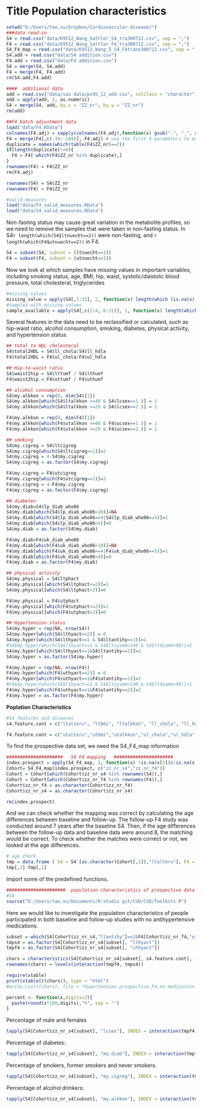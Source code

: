 Title Population characteristics
========================================================
<link href="custom.css" rel="stylesheet">

```r
setwd("D:/Users/tao.xu/Dropbox/Cardiovascular disease/")
###data read-in
S4 = read.csv("data/K9512_Wang_Sattler_S4_tra300712.csv", sep = ";")
F4 = read.csv("data/K9512_Wang_Sattler_F4_tra300712.csv", sep = ",")
S4_F4_map = read.csv("data/K9512_Wang_S_S4_F4trans300712.csv", sep = ";")
S4.add = read.csv("data/S4 addition.csv")
F4.add = read.csv("data/F4 addition.csv")
S4 = merge(S4, S4.add)
F4 = merge(F4, F4.add)
rm(S4.add,F4.add)

####  additional data
add = read.csv("data/sas data/pv95_12_add.csv", colClass = "character")
add = apply(add, 2, as.numeric)
S4 = merge(S4, add, by.x = "ZZ_nr", by.y = "ZZ_nr")
rm(add)

##F4 batch adjustment data
load("data/F4.RData")
colnames(F4.adj) = sapply(colnames(F4.adj),function(x) gsub(".", "_", x, fixed = T)) 
F4 = merge(F4[,c(-34:-184)], F4.adj) # use the first 4 parameters to match
duplicate = names(which(table(F4$ZZ_nr)==2))
if(length(duplicate)!=0){
  F4 = F4[-which(F4$ZZ_nr %in% duplicate),]
}
rownames(F4) = F4$ZZ_nr
rm(F4.adj)

rownames(S4) = S4$ZZ_nr
rownames(F4) = F4$ZZ_nr

#valid measures
load("data/F4_valid_measures.RData")
load("data/S4_valid_measures.RData")
```

Non-fasting status may cause great variation in the metabolite profiles, so we need to remove the samples that were taken in non-fasting status. In S4`r length(which(S4$ltnuecht==2))` were non-fasting, and `r length(which(F4$utnuecht==2))` in F4.
```r
S4 = subset(S4, subset = (ltnuecht==1))
F4 = subset(F4, subset = (utnuecht==1))
```


Now we look at which samples have missing values in important variables, including smoking status, age, BMI, hip, waist, systolic/diastolic blood pressure, total cholesteral, triglycerides 
```r
#missing values
missing_value = apply(S4[,1:31], 2, function(x) length(which (is.na(x))))
#samples with missing values
sample_available = apply(S4[,c(1:4, 6:31)], 1, function(x) length(which(is.na(x))))
```

Several features in the data need to be reclassified or calculated, such as hip-waist ratio, alcohol consumption, smoking, diabetes, physical activity, and hypertension status.
```r
## total to HDL cholesteral
S4$total2HDL = S4$ll_chola/S4$ll_hdla
F4$total2HDL = F4$ul_chola/F4$ul_hdla

## Hip-to-waist ratio
S4$waist2hip = S4$lttumf / S4$lthumf
F4$waist2hip = F4$uttumf / F4$uthumf

## alcohol consumption
S4$my.alkkon = rep(0, dim(S4)[1])
S4$my.alkkon[which(S4$ltalkkon >=40 & S4$lcsex==1 )] = 1
S4$my.alkkon[which(S4$ltalkkon >=20 & S4$lcsex==2 )] = 1

F4$my.alkkon = rep(0, dim(F4)[1])
F4$my.alkkon[which(F4$utalkkon >=40 & F4$ucsex==1 )] = 1
F4$my.alkkon[which(F4$utalkkon >=20 & F4$ucsex==2 )] = 1

## smoking
S4$my.cigreg = S4$ltcigreg
S4$my.cigreg[which(S4$ltcigreg==1)]=2
S4$my.cigreg = 4-S4$my.cigreg
S4$my.cigreg = as.factor(S4$my.cigreg)

F4$my.cigreg = F4$utcigreg
F4$my.cigreg[which(F4$utcigreg==1)]=2
F4$my.cigreg = 4-F4$my.cigreg
F4$my.cigreg = as.factor(F4$my.cigreg)

## diabetes
S4$my.diab=S4$lp_diab_who06
S4$my.diab[which(S4$lp_diab_who06>10)]=NA
S4$my.diab[which(S4$lp_diab_who06==4|S4$lp_diab_who06==5)]=1
S4$my.diab[which(S4$lp_diab_who06<4)]=0
S4$my.diab = as.factor(S4$my.diab)

F4$my.diab=F4$uk_diab_who06
F4$my.diab[which(F4$uk_diab_who06>10)]=NA
F4$my.diab[which(F4$uk_diab_who06==4|F4$uk_diab_who06==5)]=1
F4$my.diab[which(F4$uk_diab_who06<4)]=0
F4$my.diab = as.factor(F4$my.diab)

## physical activity
S4$my.physical = S4$ltphact
S4$my.physical[which(S4$ltphact<=2)]=1
S4$my.physical[which(S4$ltphact>2)]=0

F4$my.physical = F4$utphact
F4$my.physical[which(F4$utphact<=2)]=1
F4$my.physical[which(F4$utphact>2)]=0

## Hypertension status
S4$my.hyper = rep(NA, nrow(S4))
S4$my.hyper[which(S4$lthyact==2)] = 0
S4$my.hyper[which(S4$lthyact==1 & S4$ltantihy==1)]=1
#S4$my.hyper[which(S4$lthyact==1 & S4$ltsysmm<140 & S4$ltdiamm<90)]=1
S4$my.hyper[which(S4$lthyact==1&S4$ltantihy==2)]=2
S4$my.hyper = as.factor(S4$my.hyper)

F4$my.hyper = rep(NA, nrow(F4))
F4$my.hyper[which(F4$uthyact==2)] = 0
F4$my.hyper[which(F4$uthyact==1&F4$utantihy==1)]=1
#F4$my.hyper[which(S4$lthyact==1 & S4$ltsysmm<140 & S4$ltdiamm<90)]=1
F4$my.hyper[which(F4$uthyact==1&F4$utantihy==2)]=2
F4$my.hyper = as.factor(F4$my.hyper)
```

__Poplation Characteristics__
```r
#S4 features and diseases
s4.feature.cont = c("ltalteru", "ltbmi", "ltalkkon", "ll_chola", "ll_hdla", "ll_ldla", "total2HDL", "ltdiamm", "ltsysmm", "ll_hgb", "ll_hbav","ll_tria","lh_crp", "lttumf","lthumf","waist2hip")

f4.feature.cont = c("utalteru","utbmi","utalkkon","ul_chola","ul_hdla","ul_ldla","total2HDL","utdiamm","utsysmm","ul_hgb","ul_hbav","ul_tria","uh_crp","uttumf","uthumf","waist2hip")
```

To find the prospective data set, we need the S4_F4_map information
```r
#####################	S4 F4 mapping	######################
index.prospect = apply(S4_F4_map, 1, function(x) !is.na(x[3])&!is.na(x[6]) ) 
Cohort= S4_F4_map[index.prospect, c("zz_nr_s4","zz_nr_f4")]
Cohort = Cohort[which(Cohort$zz_nr_s4 %in% rownames(S4)),]
Cohort = Cohort[which(Cohort$zz_nr_f4 %in% rownames(F4)),]
Cohort$zz_nr_f4 = as.character(Cohort$zz_nr_f4)
Cohort$zz_nr_s4 = as.character(Cohort$zz_nr_s4)

rm(index.prospect)
```
And we can check whether the mapping was correct by calculating the age differences between baseline and follow-up. The follow-up F4 study was conducted around 7 years after the baseline S4. Then, if the age differences between the follow-up data and baseline data were around 8, the matching would be correct.
To check whether the matches were correct or not, we looked at the age differences.
```r
# age check
tmp = data.frame ( S4 = S4 [as.character(Cohort[,1]),"ltalteru"], F4 = F4[as.character(Cohort[,2]),"utalteru"])
tmp[,2]-tmp[,1]
```


Import some of the predefined functions.
```r
######################	population characteristics of prospective data	#####################
#S4
source("D:/Users/tao.xu/Documents/R-studio git/CVD/CVD/Toolkits.R")
```

Here we would like to investigate the population characteristics of people participated in both baseline and follow-up studies with no antihypertensive medications.
```r
subset = which(S4[Cohort$zz_nr_s4,"ltantihy"]==2&F4[Cohort$zz_nr_f4,"utantihy"]==2)
tmps4 = as.factor(S4[Cohort$zz_nr_s4[subset], "lthyact"])
tmpf4 = as.factor(S4[Cohort$zz_nr_s4[subset], "uthyact"])

chars = characteristics(S4[Cohort$zz_nr_s4[subset], s4.feature.cont], factor = interaction(tmpf4, tmps4), d = 2, na.rm = T)
rownames(chars) = levels(interaction(tmpf4, tmps4))

require(xtable)
print(xtable(t(chars)), type = "html")
#write.csv(t(chars), file = "Hypertension prospective_F4_no medication.csv")
```

```r
percent <- function(x,digits=2){
  paste(round(x*100,digits),"%", sep = "")
}
```

Percentage of male and females
```r
tapply(S4[Cohort$zz_nr_s4[subset], "lcsex"], INDEX = interaction(tmpf4, tmps4), function(a) percent(table(a)[1]/length(a), 2))
```

Percentage of diabetes:
```r
tapply(S4[Cohort$zz_nr_s4[subset], "my.diab"], INDEX = interaction(tmpf4, tmps4), function(a) percent(table(a)[2]/length(a),2))
```

Percentage of smokers, former smokers and never smokers.
```r
tapply(S4[Cohort$zz_nr_s4[subset], "my.cigreg"], INDEX = interaction(tmpf4, tmps4), function(a) percent(table(a)/length(a),2))
```

Percentage of alcohol drinkers:
```r
tapply(S4[Cohort$zz_nr_s4[subset], "my.alkkon"], INDEX = interaction(tmpf4, tmps4), function(a) percent(table(a)/length(a),2))
```


